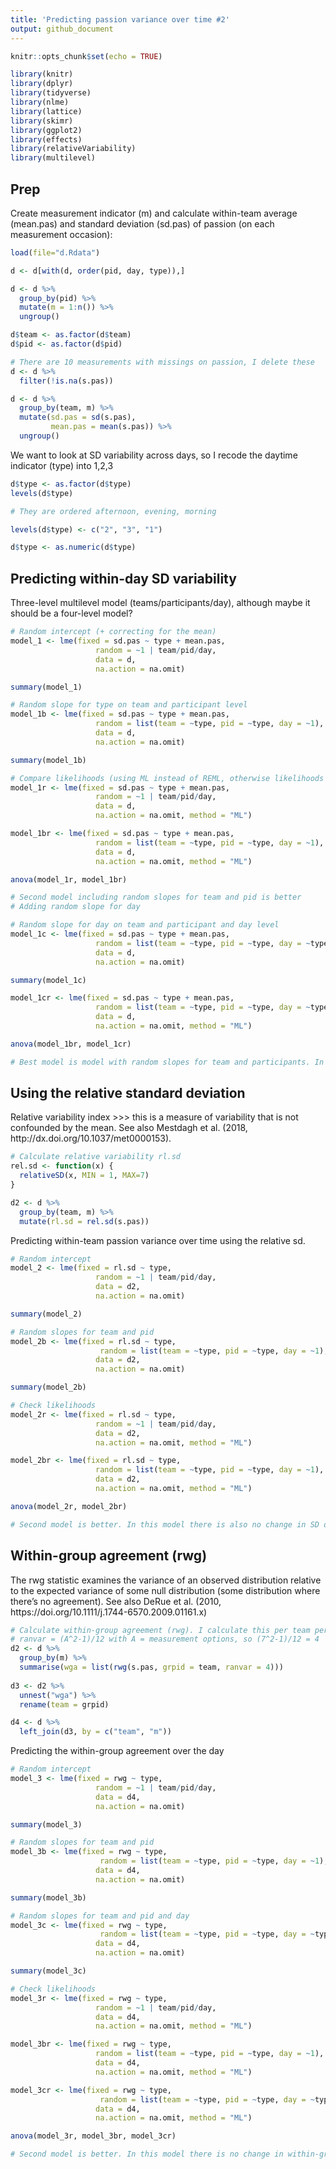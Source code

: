 ```yaml
---
title: 'Predicting passion variance over time #2'
output: github_document
---
```


```r
knitr::opts_chunk$set(echo = TRUE)
```

```r
library(knitr)
library(dplyr)
library(tidyverse)
library(nlme)
library(lattice)
library(skimr)
library(ggplot2)
library(effects)
library(relativeVariability)
library(multilevel)
```

## Prep

Create measurement indicator (m) and calculate within-team average (mean.pas) and standard deviation (sd.pas) of passion (on each measurement occasion): 
```r
load(file="d.Rdata")

d <- d[with(d, order(pid, day, type)),]

d <- d %>%
  group_by(pid) %>%
  mutate(m = 1:n()) %>%
  ungroup()

d$team <- as.factor(d$team)
d$pid <- as.factor(d$pid)

# There are 10 measurements with missings on passion, I delete these 
d <- d %>%
  filter(!is.na(s.pas))

d <- d %>%
  group_by(team, m) %>%
  mutate(sd.pas = sd(s.pas),
         mean.pas = mean(s.pas)) %>%
  ungroup()
```

We want to look at SD variability across days, so I recode the daytime indicator (type) into 1,2,3
```r
d$type <- as.factor(d$type)
levels(d$type)

# They are ordered afternoon, evening, morning

levels(d$type) <- c("2", "3", "1")

d$type <- as.numeric(d$type)
```

## Predicting within-day SD variability 

Three-level multilevel model (teams/participants/day), although maybe it should be a four-level model? 
```r
# Random intercept (+ correcting for the mean)
model_1 <- lme(fixed = sd.pas ~ type + mean.pas,
                   random = ~1 | team/pid/day, 
                   data = d, 
                   na.action = na.omit)

summary(model_1)

# Random slope for type on team and participant level
model_1b <- lme(fixed = sd.pas ~ type + mean.pas,
                   random = list(team = ~type, pid = ~type, day = ~1), 
                   data = d, 
                   na.action = na.omit)

summary(model_1b)

# Compare likelihoods (using ML instead of REML, otherwise likelihoods are not comparable)
model_1r <- lme(fixed = sd.pas ~ type + mean.pas,
                   random = ~1 | team/pid/day, 
                   data = d, 
                   na.action = na.omit, method = "ML")

model_1br <- lme(fixed = sd.pas ~ type + mean.pas,
                   random = list(team = ~type, pid = ~type, day = ~1), 
                   data = d, 
                   na.action = na.omit, method = "ML")

anova(model_1r, model_1br)

# Second model including random slopes for team and pid is better
# Adding random slope for day 

# Random slope for day on team and participant and day level
model_1c <- lme(fixed = sd.pas ~ type + mean.pas,
                   random = list(team = ~type, pid = ~type, day = ~type), 
                   data = d, 
                   na.action = na.omit)

summary(model_1c)

model_1cr <- lme(fixed = sd.pas ~ type + mean.pas,
                   random = list(team = ~type, pid = ~type, day = ~type), 
                   data = d, 
                   na.action = na.omit, method = "ML")

anova(model_1br, model_1cr)

# Best model is model with random slopes for team and participants. In this model there is no significant change in SD over the course of the day
```

## Using the relative standard deviation

Relative variability index >>> this is a measure of variability that is not confounded by the mean. See also Mestdagh et al. (2018, http://dx.doi.org/10.1037/met0000153). 
```r
# Calculate relative variability rl.sd
rel.sd <- function(x) {
  relativeSD(x, MIN = 1, MAX=7)
}

d2 <- d %>%
  group_by(team, m) %>%
  mutate(rl.sd = rel.sd(s.pas))

```

Predicting within-team passion variance over time using the relative sd.
```r
# Random intercept
model_2 <- lme(fixed = rl.sd ~ type,
                   random = ~1 | team/pid/day, 
                   data = d2, 
                   na.action = na.omit)

summary(model_2)

# Random slopes for team and pid
model_2b <- lme(fixed = rl.sd ~ type,
                    random = list(team = ~type, pid = ~type, day = ~1), 
                   data = d2, 
                   na.action = na.omit)

summary(model_2b)

# Check likelihoods
model_2r <- lme(fixed = rl.sd ~ type,
                   random = ~1 | team/pid/day, 
                   data = d2, 
                   na.action = na.omit, method = "ML")

model_2br <- lme(fixed = rl.sd ~ type,
                   random = list(team = ~type, pid = ~type, day = ~1), 
                   data = d2, 
                   na.action = na.omit, method = "ML")

anova(model_2r, model_2br)

# Second model is better. In this model there is also no change in SD over the days
```

## Within-group agreement (rwg)

The rwg statistic examines the variance of an observed distribution relative to the expected variance of some null distribution (some distribution where there's no agreement). See also DeRue et al. (2010, https://doi.org/10.1111/j.1744-6570.2009.01161.x)

```r
# Calculate within-group agreement (rwg). I calculate this per team per measurement occasion.
# ranvar = (A^2-1)/12 with A = measurement options, so (7^2-1)/12 = 4
d2 <- d %>%
  group_by(m) %>%
  summarise(wga = list(rwg(s.pas, grpid = team, ranvar = 4)))
              
d3 <- d2 %>%
  unnest("wga") %>% 
  rename(team = grpid)

d4 <- d %>%
  left_join(d3, by = c("team", "m"))
```

Predicting the within-group agreement over the day  
```r
# Random intercept
model_3 <- lme(fixed = rwg ~ type,
                   random = ~1 | team/pid/day, 
                   data = d4, 
                   na.action = na.omit)

summary(model_3)

# Random slopes for team and pid
model_3b <- lme(fixed = rwg ~ type,
                    random = list(team = ~type, pid = ~type, day = ~1), 
                   data = d4, 
                   na.action = na.omit)

summary(model_3b)

# Random slopes for team and pid and day
model_3c <- lme(fixed = rwg ~ type,
                    random = list(team = ~type, pid = ~type, day = ~type), 
                   data = d4, 
                   na.action = na.omit)

summary(model_3c)

# Check likelihoods
model_3r <- lme(fixed = rwg ~ type,
                   random = ~1 | team/pid/day, 
                   data = d4, 
                   na.action = na.omit, method = "ML")

model_3br <- lme(fixed = rwg ~ type,
                   random = list(team = ~type, pid = ~type, day = ~1), 
                   data = d4, 
                   na.action = na.omit, method = "ML")

model_3cr <- lme(fixed = rwg ~ type,
                    random = list(team = ~type, pid = ~type, day = ~type), 
                   data = d4, 
                   na.action = na.omit, method = "ML")

anova(model_3r, model_3br, model_3cr)

# Second model is better. In this model there is no change in within-group agreement over the days
```
